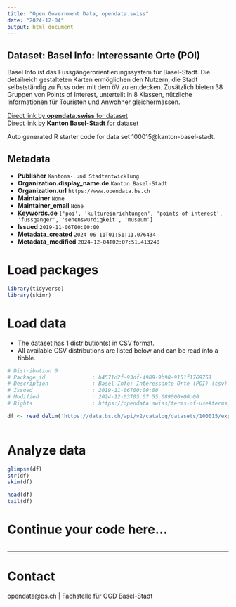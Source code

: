 ```yaml
---
title: "Open Government Data, opendata.swiss"
date: "2024-12-04"
output: html_document
---
```


## Dataset: Basel Info: Interessante Orte (POI)

Basel Info ist das Fussgängerorientierungssystem für Basel-Stadt. Die detailreich gestalteten Karten ermöglichen den Nutzern, die Stadt selbstständig zu Fuss oder mit dem öV zu entdecken. Zusätzlich bieten 38 Gruppen von Points of Interest, unterteilt in 8 Klassen, nützliche Informationen für Touristen und Anwohner gleichermassen.

[Direct link by **opendata.swiss** for dataset](https://opendata.swiss/de/dataset/basel-info-interessante-orte-poi)<br>
[Direct link by **Kanton Basel-Stadt** for dataset](https://data.bs.ch/explore/dataset/100015/)

Auto generated R starter code for data set 100015@kanton-basel-stadt.

## Metadata

- **Publisher** `Kantons- und Stadtentwicklung`
- **Organization.display_name.de** `Kanton Basel-Stadt`
- **Organization.url** `https://www.opendata.bs.ch`
- **Maintainer** `None`
- **Maintainer_email** `None`
- **Keywords.de** `['poi', 'kultureinrichtungen', 'points-of-interest', 'fussganger', 'sehenswurdigkeit', 'museum']`
- **Issued** `2019-11-06T00:00:00`
- **Metadata_created** `2024-06-11T01:51:11.076434`
- **Metadata_modified** `2024-12-04T02:07:51.413240`


# Load packages

```r

library(tidyverse)
library(skimr)

```

# Load data

-   The dataset has 1 distribution(s) in CSV format.
-   All available CSV distributions are listed below and can be read into a tibble.

```r

# Distribution 0
# Package_id               : b4571d2f-93df-4989-9b98-9151f1769751
# Description              : Basel Info: Interessante Orte (POI) (csv)
# Issued                   : 2019-11-06T00:00:00
# Modified                 : 2024-12-03T05:07:55.089000+00:00
# Rights                   : https://opendata.swiss/terms-of-use#terms_by

df <- read_delim('https://data.bs.ch/api/v2/catalog/datasets/100015/exports/csv?use_labels=true')



```

# Analyze data

```r

glimpse(df)
str(df)
skim(df)

head(df)
tail(df)

```

# Continue your code here...

```r

```

------------------------------------------------------------------------

# Contact

opendata@bs.ch | Fachstelle für OGD Basel-Stadt
